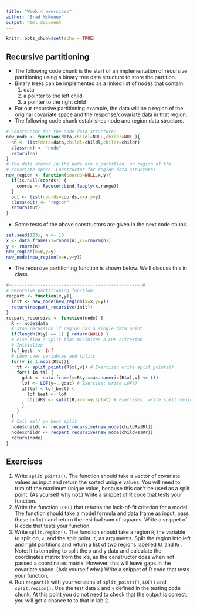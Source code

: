 ```yaml
---
title: "Week 4 exercises"
author: "Brad McNeney"
output: html_document
---
```


```r
knitr::opts_chunk$set(echo = TRUE)
```


## Recursive partitioning

* The following code chunk is the start of an implementation
of recursive partitioning using a binary tree data structure
to store the partition.
* Binary trees can be implemented as a linked list of nodes that
contain 
    1. data
    2. a pointer to the left child
    3. a pointer to the right child
* For our recursive partitioning example, the data will be 
a region of the original covariate space and the response/covariate data
in that region.
* The following code chunk establishes node and region data structure.

```r
# Constructor for the node data structure:
new_node <- function(data,childl=NULL,childr=NULL){
  nn <- list(data=data,childl=childl,childr=childr)
  class(nn) <- "node"
  return(nn)
}
# The data stored in the node are a partition, or region of the 
# covariate space. Constructor for region data structure:
new_region <- function(coords=NULL,x,y){
  if(is.null(coords)) {
    coords <- Reduce(cbind,lapply(x,range))
  }
  out <- list(coords=coords,x=x,y=y)
  class(out) <- "region"
  return(out)
}
```

* Some tests of the above constructors are given in the next code chunk.

```r
set.seed(123); n <- 10
x <- data.frame(x1=rnorm(n),x2=rnorm(n))
y <- rnorm(n)
new_region(x=x,y=y)
new_node(new_region(x=x,y=y))
```

* The recursive partitioning function is shown below. We'll discuss
this in class.

```r
#---------------------------------------------------#
# Recursive partitioning function.
recpart <- function(x,y){
  init <- new_node(new_region(x=x,y=y))
  return(recpart_recursive(init))
}
recpart_recursive <- function(node) {
  R <- node$data
  # stop recursion if region has a single data point
  if(length(R$y) == 1) { return(NULL) }
  # else find a split that minimizes a LOF criterion
  # Initialize
  lof_best  <- Inf
  # Loop over variables and splits
  for(v in 1:ncol(R$x)){ 
    tt <- split_points(R$x[,v]) # Exercise: write split_points()
    for(t in tt) { 
      gdat <- data.frame(y=R$y,x=as.numeric(R$x[,v] <= t))
      lof <- LOF(y~.,gdat) # Exercise: write LOF()
      if(lof < lof_best) { 
        lof_best <- lof
        childRs <- split(R,xvar=v,spt=t) # Exercises: write split.region()
      }
    }
  } 
  # Call self on best split
  node$childl <- recpart_recursive(new_node(childRs$Rl))
  node$childr <- recpart_recursive(new_node(childRs$Rr))
  return(node)
}
```

## Exercises

1. Write `split_points()`. The function should take 
a vector of covariate values as input and return the sorted 
unique values.  You will need to trim off the maximum unique value, 
because this can't be used as a split point. (As yourself why not.)
Write a snippet of R code that tests your function.
2. Write the function `LOF()` that returns the lack-of-fit criterion
for a model. The function should take a model formula and
data frame as input, pass these to `lm()` and return the
residual sum of squares. 
Write a snippet of R code that tests your function.
3. Write `split.region()`. The function should take a
region `R`, the variable to split on, `v`, and the split point, `t`,
as arguments. Split the region into left and right 
partitions and return a list of two regions labelled
`Rl` and `Rr`. Note: It is tempting to split the x and y data
and calculate the coordinates matrix from the x's, as the constructor
does when not passed a coordinates matrix. However, this will
leave gaps in the covariate space. (Ask yourself why.)
Write a snippet of R code that tests your function.
4. Run `recpart()` with your versions of `split_points()`,
`LOF()` and `split.region()`. Use the test data `x` and `y` 
defined in the testing code chunk. At this point you do
not need to check that the output is correct; you will get 
a chance to to that in lab 2.
